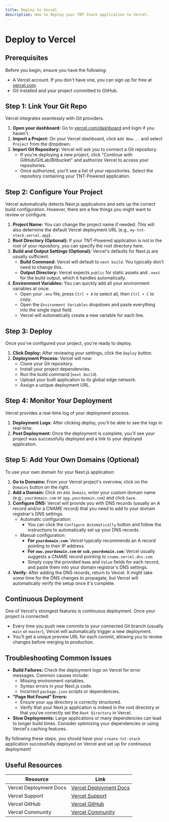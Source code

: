 ```yaml
---
title: Deploy to Vercel
description: How to deploy your TNT Stack application to Vercel.
---
```


# Deploy to Vercel

## Prerequisites

Before you begin, ensure you have the following:

- A Vercel account. If you don't have one, you can sign up for free at
  [vercel.com](https://vercel.com/).
- Git installed and your project committed to GitHub.

## Step 1: Link Your Git Repo

Vercel integrates seamlessly with Git providers.

1.  **Open your dashboard:** Go to
    [vercel.com/dashboard](https://vercel.com/dashboard) and login if you
    haven't.
2.  **Import a Project:** On your Vercel dashboard, click `Add New...` and
    select `Project` from the dropdown.
3.  **Import Git Repository:** Vercel will ask you to connect a Git repository.
    - If you're deploying a new project, click "Continue with
      GitHub/GitLab/Bitbucket" and authorize Vercel to access your repositories.
    - Once authorized, you'll see a list of your repositories. Select the
      repository containing your TNT-Powered application.

## Step 2: Configure Your Project

Vercel automatically detects Next.js applications and sets up the correct build
configuration. However, there are a few things you might want to review or
configure.

1.  **Project Name:** You can change the project name if needed. This will also
    determine the default Vercel deployment URL (e.g.,
    `my-tnt-stack.vercel.app`).
2.  **Root Directory (Optional):** If your TNT-Powered application is not in the
    root of your repository, you can specify the root directory here.
3.  **Build and Output Settings (Optional):** Vercel's defaults for Next.js are
    usually sufficient.
    - **Build Command:** Vercel will default to `next build`. You typically
      don't need to change this.
    - **Output Directory:** Vercel expects `public` for static assets and
      `.next` for the build output, which it handles automatically.
4.  **Environment Variables:** You can quickly add all your environment
    variables at once:
    - Open your `.env` file, press `Ctrl + A` to select all, then `Ctrl + C` to
      copy.
    - Open the `Environment Variables` dropdown and paste everything into the
      single input field.
    - Vercel will automatically create a new variable for each line.

## Step 3: Deploy

Once you've configured your project, you're ready to deploy.

1.  **Click Deploy:** After reviewing your settings, click the `Deploy` button.
2.  **Deployment Process:** Vercel will now:
    - Clone your Git repository.
    - Install your project dependencies.
    - Run the build command (`next build`).
    - Upload your built application to its global edge network.
    - Assign a unique deployment URL.

## Step 4: Monitor Your Deployment

Vercel provides a real-time log of your deployment process.

1.  **Deployment Logs:** After clicking deploy, you'll be able to see the logs
    in real-time.
2.  **Post Deployment:** Once the deployment is complete, you'll see your
    project was successfully deployed and a link to your deployed application.

## Step 5: Add Your Own Domains (Optional)

To use your own domain for your Next.js application:

1.  **Go to Domains:** From your Vercel project's overview, click on the
    `Domains` button on the right.
2.  **Add a Domain:** Click on `Add Domain`, enter your custom domain name
    (e.g., `yourdomain.com` or `app.yourdomain.com`) and click `Save`.
3.  **Configure DNS:** Vercel will provide you with DNS records (usually an A
    record and/or a CNAME record) that you need to add to your domain
    registrar's DNS settings.
    - Automatic configuration:
      - You can click the `Configure Automatically` button and follow the
        instructions to automatically set up your DNS records.
    - Manual configuration:
      - **For `yourdomain.com`:** Vercel typically recommends an A record
        pointing to their IP address.
      - **For `www.yourdomain.com` or `sub.yourdomain.com`:** Vercel usually
        suggests a CNAME record pointing to `cname.vercel-dns.com`.
      - Simply copy the provided `Name` and `Value` fields for each record, and
        paste them into your domain registrar's DNS settings.
4.  **Verify:** After adding the DNS records, return to Vercel. It might take
    some time for the DNS changes to propagate, but Vercel will automatically
    verify the setup once it's complete.

## Continuous Deployment

One of Vercel's strongest features is continuous deployment. Once your project
is connected:

- Every time you push new commits to your connected Git branch (usually `main`
  or `master`), Vercel will automatically trigger a new deployment.
- You'll get a unique preview URL for each commit, allowing you to review
  changes before merging to production.

## Troubleshooting Common Issues

- **Build Failures:** Check the deployment logs on Vercel for error messages.
  Common causes include:
  - Missing environment variables.
  - Syntax errors in your Next.js code.
  - Incorrect `package.json` scripts or dependencies.
- **"Page Not Found" Errors:**
  - Ensure your `app` directory is correctly structured.
  - Verify that your Next.js application is indeed in the root directory or that
    you've correctly set the `Root Directory` in Vercel.
- **Slow Deployments:** Large applications or many dependencies can lead to
  longer build times. Consider optimizing your dependencies or using Vercel's
  caching features.

By following these steps, you should have your `create-tnt-stack` application
successfully deployed on Vercel and set up for continuous deployment!

## Useful Resources

| Resource               | Link                                                          |
| ---------------------- | ------------------------------------------------------------- |
| Vercel Deployment Docs | [Vercel Deployment Docs](https://vercel.com/docs/deployments) |
| Vercel Support         | [Vercel Support](https://vercel.com/support)                  |
| Vercel GitHub          | [Vercel GitHub](https://github.com/vercel)                    |
| Vercel Community       | [Vercel Community](https://community.vercel.com/)             |
